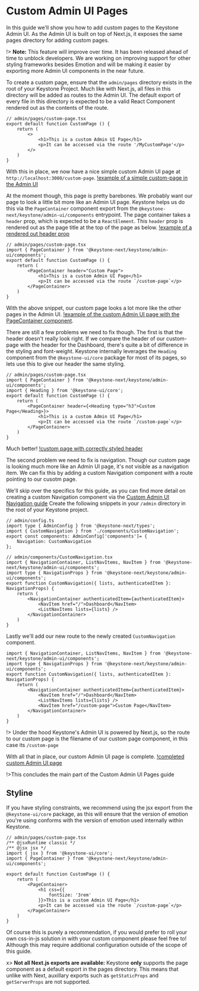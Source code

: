 
# Custom Admin UI Pages

In this guide we'll show you how to add custom pages to the Keystone Admin UI.
As the Admin UI is built on top of Next.js, it exposes the same pages directory for adding custom pages.

!> **Note:** This feature will improve over time. It has been released ahead of time to unblock developers. We are working on improving support for other styling frameworks besides Emotion and will be making it easier by exporting more Admin UI components in the near future.

To create a custom page, ensure that the `admin/pages` directory exists in the root of your Keystone Project.
Much like with Next.js, all files in this directory will be added as routes to the Admin UI.
The default export of every file in this directory is expected to be a valid React Component rendered out as the contents of the route.

```tsx
// admin/pages/custom-page.tsx
export default function CustomPage () {
    return (
        <>
            <h1>This is a custom Admin UI Page</h1>
            <p>It can be accessed via the route '/MyCustomPage'</p>
        </>
    )
}
```

With this in place, we now have a nice simple custom Admin UI page at `http://localhost:3000/custom-page`.
[!example of a simple custom-page in the Admin UI](/assets/guides/custom-admin-ui-pages/simple-custom-page.png)

At the moment though, this page is pretty barebones. We probably want our page to look a little bit more like an Admin UI page.
Keystone helps us do this via the `PageContainer` component export
from the `@keystone-next/keystone/admin-ui/components` entrypoint. The page container takes a `header` prop, which is expected to be a `ReactElement`.
This `header` prop is rendered out as the page title at the top of the page as below.
[!example of a rendered out header prop](/assets/guides/custom-admin-ui-pages/header-prop.png)

```tsx
// admin/pages/custom-page.tsx
import { PageContainer } from '@keystone-next/keystone/admin-ui/components';
export default function CustomPage () {
    return (
        <PageContainer header="Custom Page">
            <h1>This is a custom Admin UI Page</h1>
            <p>It can be accessed via the route `/custom-page`</p>
        </PageContainer>
    )
}
```

With the above snippet, our custom page looks a lot more like the other pages in the Admin UI.
[!example of the custom Admin UI page with the PageContainer component](/assets/guides/custom-admin-ui-pages/custom-page-w-page-container).

There are still a few problems we need to fix though. The first is that the header doesn't really look right.
If we compare the header of our custom-page with the header for the Dashboard, there's quite a bit of difference in the styling and font-weight.
Keystone internally leverages the `Heading` component from the `@keystone-ui/core` package for most of its pages, so lets use this to give our header the same styling.

```tsx
// admin/pages/custom-page.tsx
import { PageContainer } from '@keystone-next/keystone/admin-ui/components';
import { Heading } from '@keystone-ui/core';
export default function CustomPage () {
    return (
        <PageContainer header={<Heading type="h3">Custom Page</Heading>}>
            <h1>This is a custom Admin UI Page</h1>
            <p>It can be accessed via the route `/custom-page`</p>
        </PageContainer>
    )
}
```

Much better!
[!custom page with correctly styled header](/assets/guides/custom-admin-ui-pages/custom-page-with-styled-header.png)

The second problem we need to fix is navigation. Though our custom page is looking much more like an Admin UI page, it's not visible as a navigation item.
We can fix this by adding a custom Navigation component with a route pointing to our cusotm page.

We'll skip over the specifics for this guide, as you can find more detail on creating a custom Navigation component via the [Custom Admin UI Navigation guide](https://keystonejs.com/docs/guides/custom-admin-ui-navigation)
Create the following snippets in your `/admin` directory in the root of your Keystone project.

```tsx
// admin/config.ts
import type { AdminConfig } from '@keystone-next/types';
import { CustomNavigation } from './components/CustomNavigation';
export const components: AdminConfig['components']= {
    Navigation: CustomNavigation
};
```

```tsx
// admin/components/CustomNavigation.tsx
import { NavigationContainer, ListNavItems, NavItem } from '@keystone-next/keystone/admin-ui/components';
import type { NavigationProps } from '@keystone-next/keystone/admin-ui/components';
export function CustomNavigation({ lists, authenticatedItem }: NavigationProps) {
    return (
        <NavigationContainer authenticatedItem={authenticatedItem}>
            <NavItem href="/">Dashboard</NavItem>
            <ListNavItems lists={lists} />
        </NavigationContainer>
    )
}
```

Lastly we'll add our new route to the newly created `CustomNavigation` component.

```tsx
import { NavigationContainer, ListNavItems, NavItem } from '@keystone-next/keystone/admin-ui/components';
import type { NavigationProps } from '@keystone-next/keystone/admin-ui/components';
export function CustomNavigation({ lists, authenticatedItem }: NavigationProps) {
    return (
        <NavigationContainer authenticatedItem={authenticatedItem}>
            <NavItem href="/">Dashboard</NavItem>
            <ListNavItems lists={lists} />
            <NavItem href="/custom-page">Custom Page</NavItem>
        </NavigationContainer>
    )
}
```

!> Under the hood Keystone's Admin UI is powered by Next.js, so the route to our custom page is the filename of our custom page component, in this case its `/custom-page`

With all that in place, our custom Admin UI page is complete.
[!completed custom Admin UI page](/assets/guides/custom-admin-ui-pages/custom-page-completed)

!>This concludes the main part of the Custom Admin UI Pages guide

## Styline

If you have styling constraints, we recommend using the jsx export from the `@keystone-ui/core` package, as this will ensure that the version of emotion you're using conforms with the version of emotion used internally within Keystone.

```tsx
// admin/pages/custom-page.tsx
/** @jsxRuntime classic */
/** @jsx jsx */
import { jsx } from '@keystone-ui/core';
import { PageContainer } from '@keystone-next/keystone/admin-ui/components';

export default function CustomPage () {
    return (
        <PageContainer>
            <h1 css={{
                fontSize: '3rem'
            }}>This is a custom Admin UI Page</h1>
            <p>It can be accessed via the route `/custom-page`</p>
        </PageContainer>
    )
}
```

Of course this is purely a recommendation, if you would prefer to roll your own css-in-js solution in with your custom component please feel free to! Although this may require additional configuration outside of the scope of this guide.

x> **Not all Next.js exports are available:** Keystone **only** supports the page component as a default export in the pages directory. This means that unlike with Next, auxillary exports such as `getStaticProps` and `getServerProps` are not supported.

